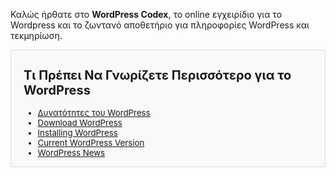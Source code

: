 Καλώς ήρθατε στο <strong>WordPress Codex</strong>, το online εγχειρίδιο για το Wordpress και το ζωντανό αποθετήριο για πληροφορίες WordPress και τεκμηρίωση.

<!--        PORTAL LIST        -->

<div style="background:#f9f9f9;border:1px solid #ddd;font-size:95%;padding-left:1.5em;">
==Τι Πρέπει Να Γνωρίζετε Περισσότερο για το WordPress==
<ul style="float:left; width:200px;list-style:none;margin-bottom:10px;">
<li>[[Δυνατότητες του WordPress]]</li>
<li>[http://wordpress.org/download/ Download WordPress]</li>
<li>[[Installing WordPress]]</li>
<li>[[Version {{CurrentVersion}}|Current WordPress Version]]</li>
<li>[http://wordpress.org/news/ WordPress News]</li>
</ul>